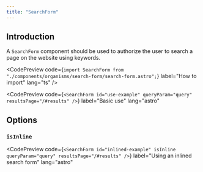 ```yaml
---
title: "SearchForm"
---
```



## Introduction

A `SearchForm` component should be used to authorize the user to search a page on the website using keywords.

<CodePreview
  code={`import SearchForm from "./components/organisms/search-form/search-form.astro";`}
  label="How to import"
  lang="ts"
/>

<CodePreview
  code={`<SearchForm id="use-example" queryParam="query" resultsPage="/#results" />`}
  label="Basic use"
  lang="astro"
>
  <SearchForm
    id="use-example"
    queryParam="query"
    resultsPage="/#results"
  />
</CodePreview>

## Options

### `isInline`

<CodePreview
  code={`<SearchForm id="inlined-example" isInline queryParam="query" resultsPage="/#results" />`}
  label="Using an inlined search form"
  lang="astro"
>
  <SearchForm
    id="inlined-example"
    isInline
    queryParam="query"
    resultsPage="/#results"
  />
</CodePreview>
